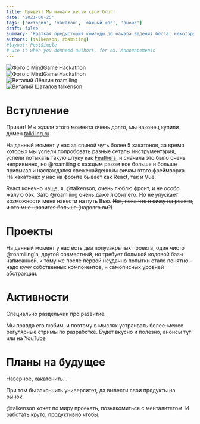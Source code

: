 ```yaml
---
title: Привет! Мы начали вести свой блог!
date: '2021-08-25'
tags: ['история', 'хакатон', 'важный шаг', 'анонс']
draft: false
summary: 'Краткая предыстория команды до начала ведения блога, некоторые планы на будущее.'
authors: [talkenson, roamiiing]
#layout: PostSimple
# use it when you donneed authors, for ex. Announcements
---
```


<div className="flex flex-wrap -mx-2 overflow-hidden xl:-mx-2 mb-4">
  <div className="my-1 px-2 w-full overflow-hidden xl:my-1 xl:px-2 xl:w-1/2">
    <Image
      alt="Фото с MindGame Hackathon"
      src="/static/images/gohack/gohack_cover.jpg"
      width={640}
      height={427}
    />
  </div>
  <div className="my-1 px-2 w-full overflow-hidden xl:my-1 xl:px-2 xl:w-1/2">
    <Image
      alt="Фото с MindGame Hackathon"
      src="/static/images/gohack/2.jpg"
      width={640}
      height={427}
    />
  </div>
  <div className="my-1 px-2 w-full overflow-hidden xl:my-1 xl:px-2 xl:w-1/2">
    <Image
      alt="Виталий Лёвкин roamiiing"
      src="/static/images/gohack/4.jpg"
      width={640}
      height={427}
    />
  </div>
  <div className="my-1 px-2 w-full overflow-hidden xl:my-1 xl:px-2 xl:w-1/2">
    <Image
      alt="Виталий Шаталов talkenson"
      src="/static/images/gohack/3.jpg"
      width={640}
      height={427}
    />
  </div>
</div>

# Вступление

Привет! Мы ждали этого момента очень долго, мы наконец купили домен [talkiiing.ru](https://talkiiing.ru)

На данный момент у нас за спиной чуть более 5 хакатонов, за время которых мы успели попробовать разные сетапы инструментария,
успели потыкать такую штуку как [Feathers](https://feathersjs.com/), и сначала это было очень непривычно, но @roamiiing с каждым разом все
больше и больше привыкал и наслаждался свеженайденным фичам этого фреймворка. На хакатонах у нас на фронте бывает как React, так и Vue.

React конечно чаще, я, @talkenson, очень люблю фронт, и не особо жалую бэк. Зато @roamiiing очень даже любит его. Но не упускает
возможности меня навести на путь Вью.
~~Нет, пока что я сижу на реакте, и это мне нравится больше (надолго ли?)~~

# Проекты

На данный момент у нас есть два полузакрытых проекта, один чисто @roamiiing'a, другой совместный, но требует большой кодовой базы написанной,
к тому же после первой неудачно попытки стало понятно - надо кучу собственных компонентов, и самописных уровней абстракции.

# Активности

Специально раздельчик про развитие.

Мы правда его любим, и поэтому в мыслях устраивать более-менее регулярные стримы по разработке. Будет вкусно и полезно,
анонсы тут или на YouTube

# Планы на будущее

Наверное, хакатонить...

При том бы закончить университет, да вывести свои продукты на рынок.

@talkenson хочет по миру проехать, познакомиться с менталитетом. И работать круто, продуктивно чтобы.
